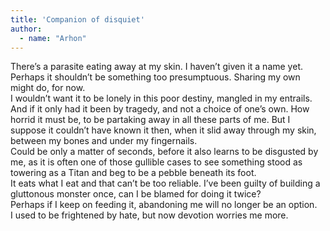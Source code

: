 ```yaml
---
title: 'Companion of disquiet'
author: 
  - name: "Arhon"
---
```


| There’s a parasite eating away at my skin. I haven’t given it a name yet. 
| Perhaps it shouldn’t be something too presumptuous. Sharing my own might do, for now.
| I wouldn’t want it to be lonely in this poor destiny, mangled in my entrails. And if it only had it been by tragedy, and not a choice of one’s own. How horrid it must be, to be partaking away in all these parts of me. But I suppose it couldn’t have known it then, when it slid away through my skin, between my bones and under my fingernails. 
| Could be only a matter of seconds, before it also learns to be disgusted by me, as it is often one of those gullible cases to see something stood as towering as a Titan and beg to be a pebble beneath its foot. 
| It eats what I eat and that can’t be too reliable. I’ve been guilty of building a gluttonous monster once, can I be blamed for doing it twice? 
| Perhaps if I keep on feeding it, abandoning me will no longer be an option. 
| I used to be frightened by hate, but now devotion worries me more.
